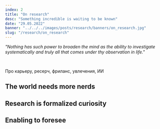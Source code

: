 ```yaml
---
index: 2
title: "On research"
desc: "Something incredible is waiting to be known"
date: "29.05.2022"
banner: "../../../images/posts/research/banners/on_research.jpg"
slug: "/research/on_research"
---
```


*"Nothing has such power to broaden the mind as the ability to investigate systematically and truly all that comes under thy observation in life."*

<br/>

Про карьеру, ресерч, фриланс, увлечения, ИИ 

## The world needs more nerds

## Research is formalized curiosity

## Enabling to foresee